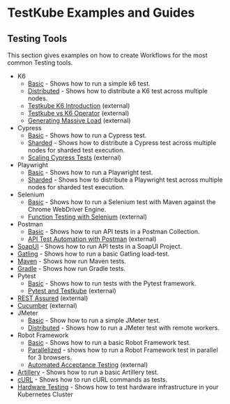 # TestKube Examples and Guides

## Testing Tools

This section gives examples on how to create Workflows for the most common Testing tools.

- K6
  - [Basic](k6-basic) - Shows how to run a simple k6 test.
  - [Distributed](k6-distributed) - Shows how to distribute a K6 test across multiple nodes.
  - [Testkube K6 Introduction](https://testkube.io/blog/load-testing-in-kubernetes-with-k6-and-testkube) (external)
  - [Testkube vs K6 Operator](https://testkube.io/learn/comparing-the-k6-operator-vs-testkube-for-load-testing) (external)
  - [Generating Massive Load](https://testkube.io/learn/a-guide-to-scalable-and-heavy-load-testing-with-k6-and-testkube) (external)
- Cypress
  - [Basic](cypress-basic) - Shows how to run a Cypress test.
  - [Sharded](cypress-sharded) - Shows how to distribute a Cypress test across multiple nodes for sharded test execution.
  - [Scaling Cypress Tests](https://testkube.io/learn/scaling-cypress-tests-parallelise-your-end-to-end-tests-with-testkube) (external)
- Playwright
  - [Basic](playwright-basic) - Shows how to run a Playwright test.
  - [Sharded](playwright-sharded) - Shows how to distribute a Playwright test across multiple nodes for sharded test execution.
- Selenium
  - [Basic](selenium-basic) - Shows how to run a Selenium test with Maven against the Chrome WebDriver Engine.
  - [Function Testing with Selenium](https://testkube.io/learn/functional-testing-with-selenium-in-testkube) (external)
- Postman
  - [Basic](postman-basic) - Shows how to run API tests in a Postman Collection.
  - [API Test Automation with Postman](https://testkube.io/learn/functional-testing-with-selenium-in-testkube) (external)
- [SoapUI](soapui-basic) - Shows how to run API tests in a SoapUI Project.
- [Gatling](gatling-basic) - Shows how to run a basic Gatling load-test.
- [Maven](maven-basic) - Shows how run Maven tests.
- [Gradle](gradle-basic) - Shows how run Gradle tests.
- Pytest
  - [Basic](pytest-basic) - Shows how to run tests with the Pytest framework.
  - [Pytest and Testkube](https://testkube.io/learn/testing-kubernetes-applications-with-pytest-and-testkube-a-complete-guide) (external)
- [REST Assured](https://testkube.io/learn/api-testing-using-restassured-and-testkube) (external)
- [Cucumber](https://testkube.io/learn/simplify-bdd-testing-for-distributed-java-applications-with-testkube) (external)
- JMeter
  - [Basic](jmeter-basic) - Show how to run a simple JMeter test.
  - [Distributed](jmeter-distributed) - Shows how to run a JMeter test with remote workers.
- Robot Framework
  - [Basic](robot-framework-basic) - Shows how to run a basic Robot Framework test.
  - [Parallelized](robot-framework-parallel) - shows how to run a Robot Framework test in parallel for 3 browsers.
  - [Automated Acceptance Testing](https://testkube.io/learn/automated-acceptance-testing-with-robot-framework-and-testkube) (external)
- [Artillery](artillery-basic) - Shows how to run a basic Artillery test.
- [cURL](curl-basic) - Shows how to run cURL commands as tests.
- [Hardware Testing](https://testkube.io/blog/implementing-kubernetes-native-hardware-testing-with-testkube) - Shows how to test hardware infrastructure in your Kubernetes Cluster


